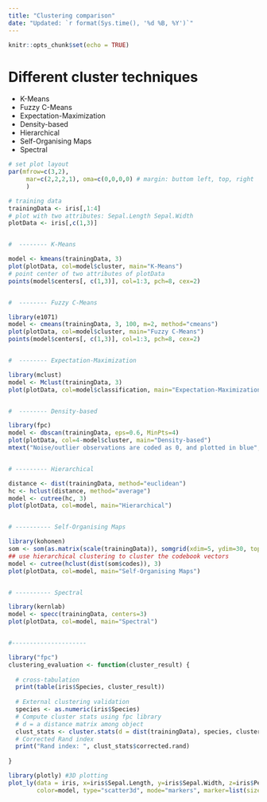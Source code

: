 ---
title: "Clustering comparison"
date: "Updated: `r format(Sys.time(), '%d %B, %Y')`"
---

```{r setup, include=FALSE}
knitr::opts_chunk$set(echo = TRUE)
```

# Different cluster techniques

* K-Means
* Fuzzy C-Means
* Expectation-Maximization
* Density-based 
* Hierarchical 
* Self-Organising Maps 
* Spectral 


```{r, warning=F, message=F}
# set plot layout 
par(mfrow=c(3,2),
     mar=c(2,2,2,1), oma=c(0,0,0,0) # margin: buttom left, top, right
     )

# training data
trainingData <- iris[,1:4]
# plot with two attributes: Sepal.Length Sepal.Width 
plotData <- iris[,c(1,3)]


#  -------- K-Means

model <- kmeans(trainingData, 3)
plot(plotData, col=model$cluster, main="K-Means")
# point center of two attributes of plotData
points(model$centers[, c(1,3)], col=1:3, pch=8, cex=2)


#  -------- Fuzzy C-Means

library(e1071)
model <- cmeans(trainingData, 3, 100, m=2, method="cmeans")
plot(plotData, col=model$cluster, main="Fuzzy C-Means")
points(model$centers[, c(1,3)], col=1:3, pch=8, cex=2)


#  -------- Expectation-Maximization

library(mclust)
model <- Mclust(trainingData, 3)
plot(plotData, col=model$classification, main="Expectation-Maximization")


#  -------- Density-based 

library(fpc)
model <- dbscan(trainingData, eps=0.6, MinPts=4)
plot(plotData, col=4-model$cluster, main="Density-based")
mtext("Noise/outlier observations are coded as 0, and plotted in blue", cex=0.5)


# --------- Hierarchical

distance <- dist(trainingData, method="euclidean") 
hc <- hclust(distance, method="average")
model <- cutree(hc, 3)
plot(plotData, col=model, main="Hierarchical")


# ---------- Self-Organising Maps 

library(kohonen) 
som <- som(as.matrix(scale(trainingData)), somgrid(xdim=5, ydim=30, topo="hexagonal"))
## use hierarchical clustering to cluster the codebook vectors
model <- cutree(hclust(dist(som$codes)), 3)
plot(plotData, col=model, main="Self-Organising Maps")


# ---------- Spectral  

library(kernlab)
model <- specc(trainingData, centers=3)
plot(plotData, col=model, main="Spectral") 


#---------------------

library("fpc")
clustering_evaluation <- function(cluster_result) {
  
  # cross-tabulation
  print(table(iris$Species, cluster_result))
  
  # External clustering validation 
  species <- as.numeric(iris$Species)
  # Compute cluster stats using fpc library
  # d = a distance matrix among object
  clust_stats <- cluster.stats(d = dist(trainingData), species, cluster_result) 
  # Corrected Rand index
  print("Rand index: ", clust_stats$corrected.rand)
  
}

```



```{r, warning=F, message=F}

library(plotly) #3D plotting
plot_ly(data = iris, x=iris$Sepal.Length, y=iris$Sepal.Width, z=iris$Petal.Length, 
        color=model, type="scatter3d", mode="markers", marker=list(size=5)) 

```

